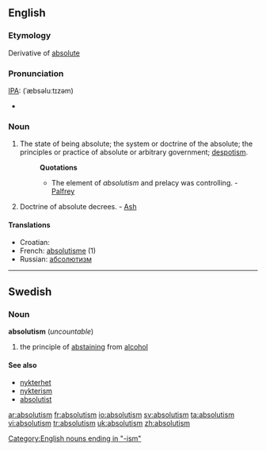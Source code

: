 ==English==

===Etymology===
Derivative of [[absolute]]

===Pronunciation===
[[IPA]]: (ˈæbsəluːtɪzəm)
* {{audio|en-us-absolutism.ogg|Audio (US)}}

===Noun===
{{en-noun}}

# The state of being absolute; the system or doctrine of the absolute; the principles or practice of absolute or arbitrary government; [[despotism]].
#: '''Quotations'''
#:* The element of ''absolutism'' and prelacy was controlling. - [[Palfrey]]
# {{theology}} Doctrine of absolute decrees. - [[Ash]]

====Translations====
* Croatian: {{t-|hr|apsolutizam|m}}
* French: [[absolutisme]] (1)
* Russian: [[абсолютизм]]

[[Category:English nouns ending in "-ism"]]

----

==Swedish==

===Noun===
{{sv-noun-unc-irreg-c|2=absolutionismen}}
'''absolutism''' {{c}} (''uncountable'')

# the principle of [[abstaining]] from [[alcohol]]

====See also====
* [[nykterhet]]
* [[nykterism]]
* [[absolutist]]

[[ar:absolutism]]
[[fr:absolutism]]
[[io:absolutism]]
[[sv:absolutism]]
[[ta:absolutism]]
[[vi:absolutism]]
[[tr:absolutism]]
[[uk:absolutism]]
[[zh:absolutism]]